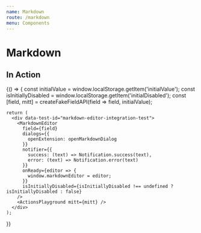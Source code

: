 ```yaml
---
name: Markdown
route: /markdown
menu: Components
---
```


# Markdown


## In Action

<Playground>
  {() => {
    const initialValue = window.localStorage.getItem('initialValue');
    const isInitiallyDisabled = window.localStorage.getItem('initialDisabled');
    const [field, mitt] = createFakeFieldAPI(field => field, initialValue);

    return (
      <div data-test-id="markdown-editor-integration-test">
        <MarkdownEditor
          field={field}
          dialogs={{
            openExtension: openMarkdownDialog
          }}
          notifier={{
            success: (text) => Notification.success(text),
            error: (text) => Notification.error(text)
          }}
          onReady={editor => {
            window.markdownEditor = editor;
          }}
          isInitiallyDisabled={isInitiallyDisabled !== undefined ? isInitiallyDisabled : false}
        />
        <ActionsPlayground mitt={mitt} />
      </div>
    );
  }}
</Playground>
